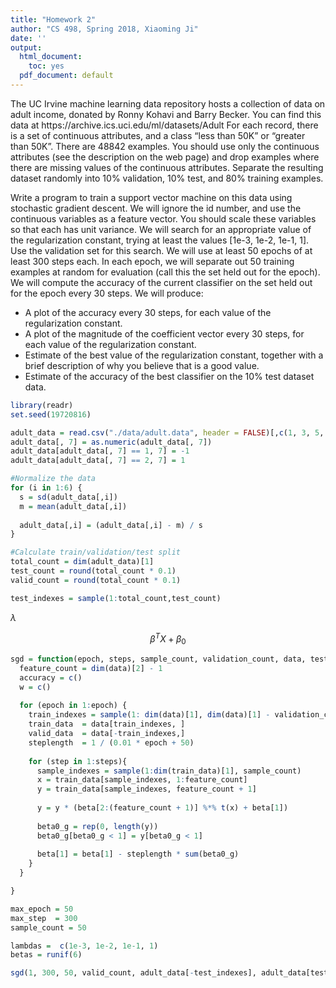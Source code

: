 ```yaml
---
title: "Homework 2"
author: "CS 498, Spring 2018, Xiaoming Ji"
date: ''
output:
  html_document:
    toc: yes
  pdf_document: default
---
```


The UC Irvine machine learning data repository hosts a collection of data on adult income, donated by Ronny Kohavi and Barry Becker. You can find this data at https://archive.ics.uci.edu/ml/datasets/Adult For each record, there is a set of continuous attributes, and a class "less than 50K" or "greater than 50K". There are 48842 examples. You should use only the continuous attributes (see the description on the web page) and drop examples where there are missing values of the continuous attributes. Separate the resulting dataset randomly into 10% validation, 10% test, and 80% training examples.

Write a program to train a support vector machine on this data using stochastic gradient descent. We will ignore the id number, and use the continuous variables as a feature vector. You should scale these variables so that each has unit variance. We will search for an appropriate value of the regularization constant, trying at least the values [1e-3, 1e-2, 1e-1, 1]. Use the validation set for this search. We will use at least 50 epochs of at least 300 steps each. In each epoch, we will separate out 50 training examples at random for evaluation (call this the set held out for the epoch). We will compute the accuracy of the current classifier on the set held out for the epoch every 30 steps. We will produce:

- A plot of the accuracy every 30 steps, for each value of the regularization constant.
- A plot of the magnitude of the coefficient vector every 30 steps, for each value of the regularization constant.
- Estimate of the best value of the regularization constant, together with a brief description of why you believe that is a good value.
- Estimate of the accuracy of the best classifier on the 10% test dataset data.

```r
library(readr)
set.seed(19720816)

adult_data = read.csv("./data/adult.data", header = FALSE)[,c(1, 3, 5, 11, 12, 13, 15)]
adult_data[, 7] = as.numeric(adult_data[, 7])
adult_data[adult_data[, 7] == 1, 7] = -1
adult_data[adult_data[, 7] == 2, 7] = 1

#Normalize the data
for (i in 1:6) {
  s = sd(adult_data[,i])
  m = mean(adult_data[,i])
  
  adult_data[,i] = (adult_data[,i] - m) / s
}

#Calculate train/validation/test split
total_count = dim(adult_data)[1]
test_count = round(total_count * 0.1)
valid_count = round(total_count * 0.1)

test_indexes = sample(1:total_count,test_count)
```

$\lambda$

$$
\beta^TX + \beta_0
$$

```r
sgd = function(epoch, steps, sample_count, validation_count, data, test_data, beta, lambda) {
  feature_count = dim(data)[2] - 1
  accuracy = c()
  w = c()
  
  for (epoch in 1:epoch) {
    train_indexes = sample(1: dim(data)[1], dim(data)[1] - validation_count)
    train_data  = data[train_indexes, ]
    valid_data  = data[-train_indexes,]
    steplength  = 1 / (0.01 * epoch + 50)
    
    for (step in 1:steps){
      sample_indexes = sample(1:dim(train_data)[1], sample_count)
      x = train_data[sample_indexes, 1:feature_count]
      y = train_data[sample_indexes, feature_count + 1]
      
      y = y * (beta[2:(feature_count + 1)] %*% t(x) + beta[1])
     
      beta0_g = rep(0, length(y))
      beta0_g[beta0_g < 1] = y[beta0_g < 1]
      
      beta[1] = beta[1] - steplength * sum(beta0_g)
    }
  }

}

max_epoch = 50
max_step  = 300
sample_count = 50

lambdas =  c(1e-3, 1e-2, 1e-1, 1)
betas = runif(6)

sgd(1, 300, 50, valid_count, adult_data[-test_indexes], adult_data[test_indexes], betas, lambdas[1])
```

